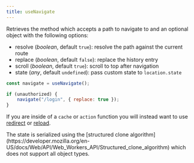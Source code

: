 ```yaml
---
title: useNavigate
---
```


Retrieves the method which accepts a path to navigate to and an optional object with the following options:

- resolve (_boolean_, default `true`): resolve the path against the current route
- replace (_boolean_, default `false`): replace the history entry
- scroll (_boolean_, default `true`): scroll to top after navigation
- state (_any_, default `undefined`): pass custom state to `location.state`

```js
const navigate = useNavigate();

if (unauthorized) {
	navigate("/login", { replace: true });
}
```

If you are inside of a `cache` or `action` function you will instead want to use [redirect](/solid-router/reference/response-helpers/redirect) or [reload](/solid-router/reference/response-helpers/reload).

<Callout>
	The state is serialized using the [structured clone
	algorithm](https://developer.mozilla.org/en-US/docs/Web/API/Web_Workers_API/Structured_clone_algorithm)
	which does not support all object types.
</Callout>
